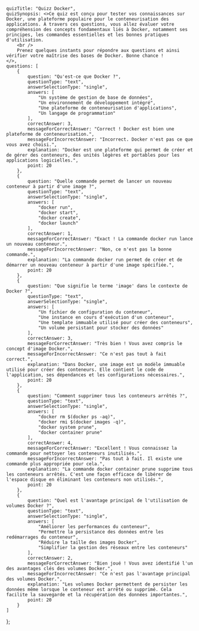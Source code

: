     quizTitle: "Quizz Docker",
    quizSynopsis: <>Ce quiz est conçu pour tester vos connaissances sur Docker, une plateforme populaire pour le conteneurisation des applications. À travers ces questions, vous allez évaluer votre compréhension des concepts fondamentaux liés à Docker, notamment ses principes, les commandes essentielles et les bonnes pratiques d'utilisation.
        <br />
        Prenez quelques instants pour répondre aux questions et ainsi vérifier votre maîtrise des bases de Docker. Bonne chance !
    </>,
    questions: [
        {
            question: "Qu'est-ce que Docker ?",
            questionType: "text",
            answerSelectionType: "single",
            answers: [
                "Un système de gestion de base de données",
                "Un environnement de développement intégré",
                "Une plateforme de conteneurisation d'applications",
                "Un langage de programmation"
            ],
            correctAnswer: 3,
            messageForCorrectAnswer: "Correct ! Docker est bien une plateforme de conteneurisation.",
            messageForIncorrectAnswer: "Incorrect. Docker n'est pas ce que vous avez choisi.",
            explanation: "Docker est une plateforme qui permet de créer et de gérer des conteneurs, des unités légères et portables pour les applications logicielles.",
            point: 20
        },
        {
            question: "Quelle commande permet de lancer un nouveau conteneur à partir d'une image ?",
            questionType: "text",
            answerSelectionType: "single",
            answers: [
                "docker run",
                "docker start",
                "docker create",
                "docker launch"
            ],
            correctAnswer: 1,
            messageForCorrectAnswer: "Exact ! La commande docker run lance un nouveau conteneur.",
            messageForIncorrectAnswer: "Non, ce n'est pas la bonne commande.",
            explanation: "La commande docker run permet de créer et de démarrer un nouveau conteneur à partir d'une image spécifiée.",
            point: 20
        },
        {
            question: "Que signifie le terme 'image' dans le contexte de Docker ?",
            questionType: "text",
            answerSelectionType: "single",
            answers: [
                "Un fichier de configuration du conteneur",
                "Une instance en cours d'exécution d'un conteneur",
                "Une template immuable utilisé pour créer des conteneurs",
                "Un volume persistant pour stocker des données"
            ],
            correctAnswer: 3,
            messageForCorrectAnswer: "Très bien ! Vous avez compris le concept d'image Docker.",
            messageForIncorrectAnswer: "Ce n'est pas tout à fait correct.",
            explanation: "Dans Docker, une image est un modèle immuable utilisé pour créer des conteneurs. Elle contient le code de l'application, ses dépendances et les configurations nécessaires.",
            point: 20
        },
        {
            question: "Comment supprimer tous les conteneurs arrêtés ?",
            questionType: "text",
            answerSelectionType: "single",
            answers: [
                "docker rm $(docker ps -aq)",
                "docker rmi $(docker images -q)",
                "docker system prune",
                "docker container prune"
            ],
            correctAnswer: 4,
            messageForCorrectAnswer: "Excellent ! Vous connaissez la commande pour nettoyer les conteneurs inutilisés.",
            messageForIncorrectAnswer: "Pas tout à fait. Il existe une commande plus appropriée pour cela.",
            explanation: "La commande docker container prune supprime tous les conteneurs arrêtés. C'est une façon efficace de libérer de l'espace disque en éliminant les conteneurs non utilisés.",
            point: 20
        },
        {
            question: "Quel est l'avantage principal de l'utilisation de volumes Docker ?",
            questionType: "text",
            answerSelectionType: "single",
            answers: [
                "Améliorer les performances du conteneur",
                "Permettre la persistance des données entre les redémarrages du conteneur",
                "Réduire la taille des images Docker",
                "Simplifier la gestion des réseaux entre les conteneurs"
            ],
            correctAnswer: 2,
            messageForCorrectAnswer: "Bien joué ! Vous avez identifié l'un des avantages clés des volumes Docker.",
            messageForIncorrectAnswer: "Ce n'est pas l'avantage principal des volumes Docker.",
            explanation: "Les volumes Docker permettent de persister les données même lorsque le conteneur est arrêté ou supprimé. Cela facilite la sauvegarde et la récupération des données importantes.",
            point: 20
        }
    ]
};

<Quizz quizData={quiz} />


